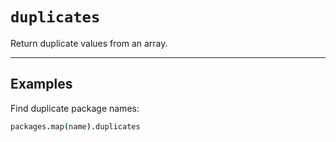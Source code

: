 # `duplicates`

Return duplicate values from an array.

---

## Examples

Find duplicate package names:

```coffee
packages.map(name).duplicates
```
